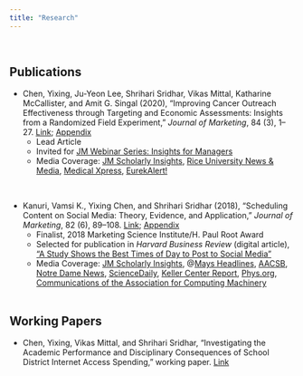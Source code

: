 ```yaml
---
title: "Research"
---
```

&nbsp;

## Publications

  - Chen, Yixing, Ju-Yeon Lee, Shrihari Sridhar, Vikas Mittal, Katharine McCallister, and Amit G. Singal (2020), “Improving Cancer Outreach Effectiveness through Targeting and Economic Assessments: Insights from a Randomized Field Experiment,” *Journal of Marketing*, 84 (3), 1–27. [Link](https://journals.sagepub.com/doi/pdf/10.1177/0022242920913025); [Appendix](https://journals.sagepub.com/doi/suppl/10.1177/0022242920913025)
    - Lead Article
    - Invited for [JM Webinar Series: Insights for Managers](https://www.ama.org/jm-webinar-personalized-cancer-outreach-saves-both-lives-and-money/)
    - Media Coverage: [JM Scholarly Insights](https://www.ama.org/2020/03/18/applying-machine-learning-to-the-challenge-of-cancer-patient-outreach/), [Rice University News & Media](http://news.rice.edu/2020/03/31/machine-learning-can-help-increase-liver-cancer-screening-rates-says-rice-u-expert/), [Medical Xpress](https://medicalxpress.com/news/2020-03-personalization-machine-cancer-outreach-roi.html),  [EurekAlert!](https://www.eurekalert.org/pub_releases/2020-03/ama-hpa032420.php)

&nbsp;
    
  - Kanuri, Vamsi K., Yixing Chen, and Shrihari Sridhar (2018), “Scheduling Content on Social Media: Theory, Evidence, and Application,” *Journal of Marketing*, 82 (6), 89–108. [Link](https://journals.sagepub.com/doi/10.1177/0022242918805411); [Appendix](https://journals.sagepub.com/doi/suppl/10.1177/0022242918805411) 
    - Finalist, 2018 Marketing Science Institute/H. Paul Root Award
    - Selected for publication in *Harvard Business Review* (digital article), [“A Study Shows the Best Times of Day to Post to Social Media”](https://hbr.org/2018/09/a-study-shows-the-best-times-of-day-to-post-to-social-media)
    - Media Coverage: [JM Scholarly Insights](https://www.ama.org/resources/Pages/social-media-strategists-here-is-the-science-behind-scheduling-content.aspx), @[Mays Headlines](https://mays.tamu.edu/wp-content/uploads/2019/01/@Mays-fall-2018-The-Business-of-Healthcare.pdf), [AACSB](https://bized.aacsb.edu/articles/2019/january/the-science-of-social-media), [Notre Dame News](https://news.nd.edu/news/capitalizing-on-sleep-wake-cycle-can-drastically-increase-digital-ad-profits-from-social-media-study-shows/), [ScienceDaily](https://www.sciencedaily.com/releases/2018/09/180918131711.htm), [Keller Center Report](https://www.baylor.edu/business/kellercenter/news.php?action=story&story=215313), [Phys.org](https://phys.org/news/2018-09-capitalizing-sleep-wake-drastically-digital-ad.html), [Communications of the Association for Computing Machinery](https://cacm.acm.org/news/231317-capitalizing-on-sleep-wake-cycle-can-drastically-increase-digital-ad-profits-from-social-media-study-shows/fulltext)                                 
&nbsp;

## Working Papers

- Chen, Yixing, Vikas Mittal, and Shrihari Sridhar, “Investigating the Academic Performance and Disciplinary Consequences of School District Internet Access Spending,” working paper. [Link](https://papers.ssrn.com/sol3/papers.cfm?abstract_id=3162837)